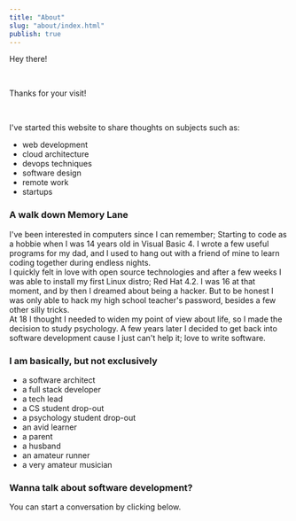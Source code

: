 ```yaml
---
title: "About"
slug: "about/index.html"
publish: true
---
```


Hey there!

<br/>

Thanks for your visit!

<br/>

I've started this website to share thoughts on subjects such as: 

- web development
- cloud architecture
- devops techniques
- software design
- remote work
- startups

### A walk down Memory Lane

I've been interested in computers since I can remember; Starting to code as a hobbie when I was 14 years old in Visual Basic 4. I wrote a few useful programs for my dad, and I used to hang out with a friend of mine to learn coding together during endless nights.  
I quickly felt in love with open source technologies and after a few weeks I was able to install my first Linux distro; Red Hat 4.2. I was 16 at that moment, and by then I dreamed about being a hacker. But to be honest I was only able to hack my high school teacher's password, besides a few other silly tricks.  
At 18 I thought I needed to widen my point of view about life, so I made the decision to study psychology. A few years later I decided to get back into software development cause I just can't help it; love to write software.  

### I am basically, but not exclusively

- a software architect
- a full stack developer
- a tech lead
- a CS student drop-out
- a psychology student drop-out
- an avid learner
- a parent
- a husband
- an amateur runner
- a very amateur musician

### Wanna talk about software development?

You can start a conversation by clicking below.

<br/>

<ContactLink />
